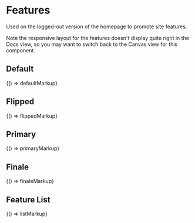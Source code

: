 
<Meta title="Legacy/Components/Features" />

# Features

Used on the logged-out version of the homepage to promote site features.

Note the responsive layout for the features doesn't display quite right in the Docs view, so you may want to switch back to the Canvas view for this component.

## Default

<Canvas>
  <Story name="Default" height="200px">
    {() => defaultMarkup}
  </Story>
</Canvas>

## Flipped

<Canvas>
  <Story name="Flipped" height="200px">
    {() => flippedMarkup}
  </Story>
</Canvas>

## Primary

<Canvas>
  <Story name="Primary" height="200px">
    {() => primaryMarkup}
  </Story>
</Canvas>

## Finale

<Canvas>
  <Story name="Finale" height="200px">
    {() => finaleMarkup}
  </Story>
</Canvas>

## Feature List

<Canvas>
  <Story name="Feature List" height="700px">
    {() => listMarkup}
  </Story>
</Canvas>
